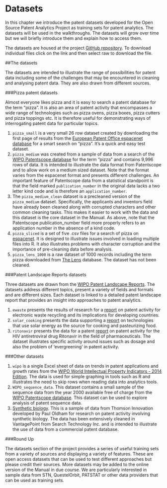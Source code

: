 # Datasets

<!---update the datasets locations--->
In this chapter we introduce the patent datasets developed for the Open Source Patent Analytics Project as training sets for patent analytics. The datasets will be used in the walkthroughs. The datasets will grow over time but we will briefly introduce them and explain how to access them. 

The datasets are housed at the project [GitHub repository](https://github.com/wipo-analytics/opensource-patent-analytics/tree/master/2_datasets). To download individual files click on the link and then select raw to download the file.

##The datasets

The datasets are intended to illustrate the range of possibilities for  patent data including some of the challenges that may be encountered in cleaning and analysing patent data. They are also drawn from different sources.

###Pizza patent datasets

Almost everyone likes pizza and it is easy to search a patent database for the term "pizza". It is also an area of patent activity that encompasses a wide range of technologies such as pizza ovens, pizza boxes, pizza cutters and pizza toppings etc. It is therefore useful for demonstrating ways of interrogating patent data for particular topics.  

1. `pizza_small` is a very small 26 row dataset created by downloading the first page of results from the [European Patent Office espacenet database](http://worldwide.espacenet.com/?locale=en_EP) for a smart search on "pizza". It's a quick and easy test dataset. 
2. `pizza_medium` was created from a sample of data from a search of the [WIPO Patentscope database](http://www.wipo.int/patentscope/en/) for the term "pizza" and contains 9,996 rows of data. It is intended to illustrate the data format from Patentscope and to allow work on a medium sized dataset. Note that the format varies from the espacenet format and presents different challenges. 
  An important feature of Patentscope data from a statistical standpoint is that the field marked `publication_number` in the original data lacks a two letter kind code and is therefore an `application_number`. 
3. The `pizza_medium_clean` dataset is a precleaned version of the `pizza_medium` dataset. Specifically, the applicants and inventors field have already been cleaned along with corrupted characters and other common cleaning tasks. This makes it easier to work with the data and this dataset is the core dataset in the Manual. As above, note that the Patentscope publication_number field more properly refers to an application number in the absence of a kind code. 
4. `pizza_sliced` is a set of five .csv files for a search of pizza on [espacenet](http://worldwide.espacenet.com/searchResults?ST=singleline&locale=en_EP&submitted=true&DB=worldwide.espacenet.com&query=pizza&Submit=Search). It is designed to illustrate issues involved in loading multiple files into R. It also illustrates problems with character corruption and the importance of pre-cleaning data before analysis.
5. `pizza_lens_1000` is a raw dataset of 1000 records including the term pizza downloaded from [The Lens](https://www.lens.org/lens/) database. The dataset has not been cleaned. 

###Patent Landscape Reports datasets

Three datasets are drawn from the [WIPO Patent Landscape Reports](http://www.wipo.int/patentscope/en/programs/patent_landscapes/). The datasets address different topics, present a variety of fields and formats and are different sizes. Each dataset is linked to a detailed patent landscape report that provides an insight into approaches to patent analytics.

1. `ewaste` presents the results of research for a [report](http://www.wipo.int/patentscope/en/programs/patent_landscapes/reports/ewaste.html) on patent activity for electronic waste recycling and its implications for developing countries. 
2. `solar_cooking` presents the data supporting a [report](http://www.wipo.int/patentscope/en/programs/patent_landscapes/reports/solar_cooking.html) on technologies that use solar energy as the source for cooking and pasteurizing food. 
3. `ritonavir` presents the data for a patent [report](http://www.wipo.int/patentscope/en/programs/patent_landscapes/reports/ritonavir.html) on patent activity for the HIV antiretroviral drug Ritonavir in the field of pharmaceuticals. The dataset illustrates specific activity around issues such as dosage and also the problem of 'evergreening' in patent activity. 

###Other datasets

1. `wipo` is a single Excel sheet of data on trends in patent applications and growth rates from the [WIPO World Intellectual Property Indicators - 2014 Edition](http://www.wipo.int/ipstats/en/wipi/). The data is used for simple graphing in tools such as R and illustrates the need to skip rows when reading data into analytics tools.
2. `WIPO_sequence_data`. This dataset contains a small sample of the sequence data from the year 2000 available free of charge from the [WIPO Patentscope database](https://patentscope.wipo.int/search/en/sequences.jsf). This dataset can be used to explore analysis of patent sequence data. 
3. [Synthetic biology](https://github.com/poldham/opensource-patent-analytics/tree/master/2_datasets/synbio_patents). This is a sample of data from Thomson Innovation developed by Paul Oldham for research on patent activity involving synthetic biology. The data has been extensively cleaned in VantagePoint from Search Technology Inc. and is intended to illustrate the use of data from a commercial patent database. 

###Round Up

The datasets section of the project provides a series of useful training sets from a variety of sources and displaying a variety of features. These are open access datasets that can be used to test different approaches but please credit their sources. More datasets may be added to the online version of the Manual in due course. We are particularly interested in sample data from STN, QuestelOrbit, PATSTAT or other data providers that can be used as training sets. 
